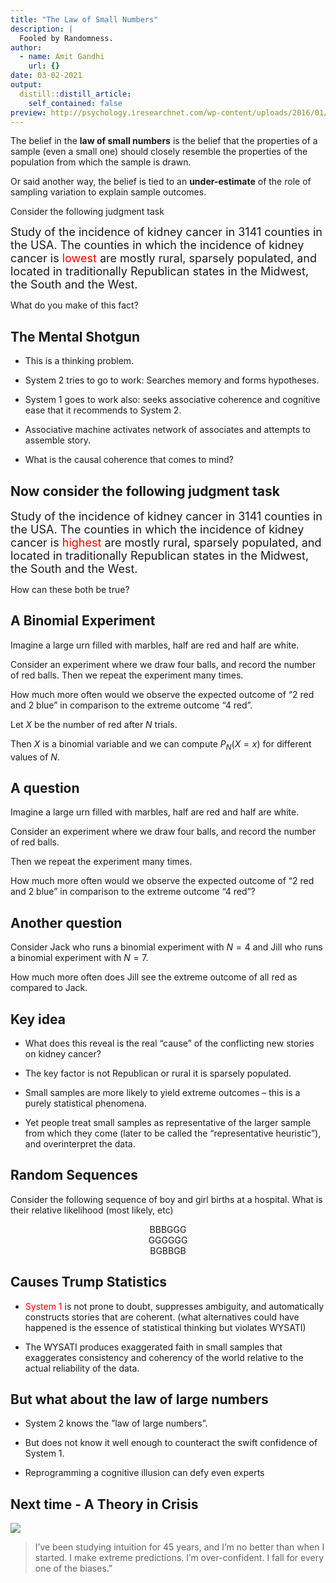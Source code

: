 ```yaml
---
title: "The Law of Small Numbers"
description: |
  Fooled by Randomness.
author:
  - name: Amit Gandhi
    url: {}
date: 03-02-2021
output:
  distill::distill_article:
    self_contained: false
preview: http://psychology.iresearchnet.com/wp-content/uploads/2016/01/Law-of-Small-Numbers-300x259.jpg
---
```


The belief in the **law of small numbers** is the belief that the properties of a sample (even a small one) should closely resemble the properties of the population from which the sample is drawn. 

Or said another way, the belief is tied to an **under-estimate** of the role of sampling variation to explain sample outcomes. 


Consider the following judgment task


<font size = 4pt>
Study of the incidence of kidney cancer in 3141 counties in the USA. The counties in which the incidence of kidney cancer is <font color = "red"> lowest </font> are mostly rural, sparsely populated, and located in traditionally Republican states in the Midwest, the South and the West.
</font>

What do you make of this fact?

## The Mental Shotgun

- This is a thinking problem. 

- System 2 tries to go to work: Searches memory and forms hypotheses. 

- System 1 goes to work also: seeks associative coherence and cognitive ease that it recommends to System 2.

- Associative machine activates network of associates and attempts to assemble story. 

- What is the causal coherence that comes to mind?




## Now consider the following judgment task



<font size = 4pt>
Study of the incidence of kidney cancer in 3141 counties in the USA. The counties in which the incidence of kidney cancer is <font color = "red"> highest </font> are mostly rural, sparsely populated, and located in traditionally Republican states in the Midwest, the South and the West.
</font>


How can these both be true?


## A Binomial Experiment


Imagine a large urn filled with marbles, half are red and half are white. 

Consider an experiment where we draw four balls, and record the number of red balls. Then we repeat the experiment many times. 

How much more often would we observe the expected outcome of “2 red and 2 blue”  in comparison to the extreme outcome “4 red”. 

Let $X$ be the number of red after $N$ trials. 

Then $X$ is a binomial variable and we can compute $P_{N}(X = x)$ for different values of $N$. 


## A question


Imagine a large urn filled with marbles, half are red and half are white. 

Consider an experiment where we draw four balls, and record the number of red balls. 

Then we repeat the experiment many times. 

How much more often would we observe the expected outcome of “2 red and 2 blue”  in comparison to the extreme outcome “4 red”?



## Another question

Consider Jack who runs a binomial experiment with $N = 4$ and Jill who runs a binomial experiment with $N = 7$.

How much more often does Jill see the extreme outcome of all red as compared to Jack. 

## Key idea


- What does this reveal is the real “cause” of the conflicting new stories on kidney cancer?


- The key factor is not Republican or rural it is sparsely populated.

- Small samples are more likely to yield extreme outcomes – this is a purely statistical phenomena. 

- Yet people treat small samples as representative of the larger sample from which they come (later to be called the “representative heuristic”), and overinterpret the data. 


## Random Sequences

Consider the following sequence of boy and girl births at a hospital. What is their relative likelihood (most likely, etc)

<center>
BBBGGG <br> GGGGGG <br> BGBBGB
</center>


## Causes Trump Statistics

- <font color = red> System 1 </font> is not prone to doubt, suppresses ambiguity, and automatically constructs stories that are coherent. (what alternatives could have happened is the essence of statistical thinking but violates WYSATI)

- The WYSATI produces exaggerated faith in small samples that exaggerates consistency and coherency of the world relative to the actual reliability of the data. 


## But what about the law of large numbers

- System 2 knows the ”law of large numbers”. 

- But does not know it well enough to counteract the swift confidence of System 1. 

- Reprogramming a cognitive illusion can defy even experts


## Next time - A Theory in Crisis


![](https://img.thedailybeast.com/image/upload/c_crop,d_placeholder_euli9k,h_1439,w_2560,x_0,y_0/dpr_1.5/c_limit,w_1044/fl_lossy,q_auto/v1492785687/articles/2013/04/26/daniel-kahneman-s-gripe-with-behavioral-economics/130425-daniel-kahneman-singal-tease_zi5ufc)

>I’ve been studying intuition for 45 years, and I’m no better than when I started. I make extreme predictions. I’m over-confident. I fall for every one of the biases.” 

